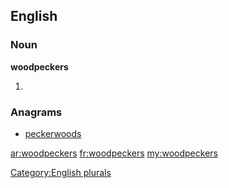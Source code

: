==English==

===Noun===
'''woodpeckers'''

# {{plural of|[[woodpecker]]}}

===Anagrams===
* [[peckerwoods#English|peckerwoods]]

[[Category:English plurals]]

[[ar:woodpeckers]]
[[fr:woodpeckers]]
[[my:woodpeckers]]